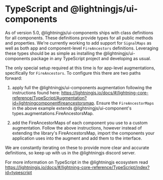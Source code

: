 # TypeScript and @lightningjs/ui-components

As of version 5.0, @lightningjs/ui-components ships with class definitions for all components. These definitions provide types for all public methods and properties. We're currently working to add support for `SignalMaps` as well as both app and component-level `FireAncestors` definitions. Leveraging these types should be as simple as installing the @lightningjs/ui-components package in any TypeScript project and developing as usual.

The only special setup required at this time is for app-level augmentations, specifically for `FireAncestors`. To configure this there are two paths forward:

1. apply full the @lightningjs/ui-components augmentation following the instructions found here: https://lightningjs.io/docs/#/lightning-core-reference/TypeScript/Augmentation?id=lightningcomponentfireancestorsmap. Ensure the `FireAncestorMaps` in the above example extends @lightningjs/ui-component's types.augmentations.FireAncestorsMap.

2. add the FireAncestorMaps of each component you use to a custom augmentation. Follow the above instructions, however instead of extending the library's FireAncestorsMap, import the components your application uses into the augment and add them to the interface.


We are constantly iterating on these to provide more clear and accurate definitions, so keep up with us in the @lightningjs discord server. 

For more information on TypeScript in the @lightningjs ecosystem read https://lightningjs.io/docs/#/lightning-core-reference/TypeScript/index?id=typescript
